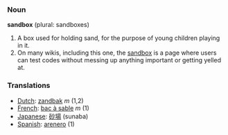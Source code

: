 === Noun ===

'''sandbox''' (plural: sandboxes)

#A box used for holding sand, for the purpose of young children playing in it. 
#On many wikis, including this one, the [[wiktionary:sandbox|sandbox]] is a page where users can test codes without messing up anything important or getting yelled at.

=== Translations ===
*[[Dutch]]: [[zandbak]] ''m'' (1,2)
*[[French]]: [[bac à sable]] ''m'' (1)
*[[Japanese]]: [[砂場]] (sunaba)
*[[Spanish]]: [[arenero]] (1)